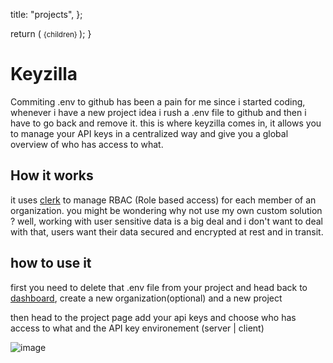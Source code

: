   title: "projects",
};

  return (
    <small className="flex text-sm text-muted-foreground -mt-3 mb-3">
      {children}
    </small>
  );
}

# Keyzilla

Commiting .env to github has been a pain for me since i started coding, whenever i have a new project idea i rush a .env file to github and then i have to go back and remove it.
this is where keyzilla comes in, it allows you to manage your API keys in a centralized way and give you a global overview of who has access to what.

## How it works

it uses [clerk](https://clerk.com) to manage RBAC (Role based access) for each member of an organization.
you might be wondering why not use my own custom solution ? well, working with user sensitive data is a big deal and i don't want to deal with that, users want their data secured and encrypted at rest and in transit.

## how to use it

first you need to delete that .env file from your project and head back to [dashboard](https://keyzilla.vercel.app/dashboard), create a new organization(optional) and a new project

then head to the project page add your api keys and choose who has access to what and the API key environement (server | client)

![image](https://github.com/abdullah-khatib-1/keyzilla/blob/main/public/create.png?raw=true)
